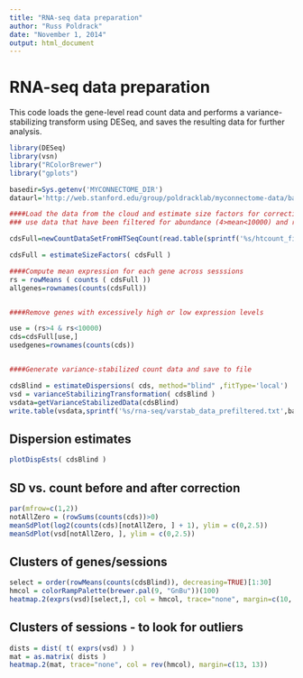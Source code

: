 ```yaml
---
title: "RNA-seq data preparation"
author: "Russ Poldrack"
date: "November 1, 2014"
output: html_document
---
```


# RNA-seq data preparation

This code loads the gene-level read count data and performs a variance-stabilizing transform using DESeq, and saves the resulting data for further analysis. 

``` r
library(DESeq)
library(vsn)
library("RColorBrewer")
library("gplots")

basedir=Sys.getenv('MYCONNECTOME_DIR')
dataurl='http://web.stanford.edu/group/poldracklab/myconnectome-data/base/rna-seq'

####Load the data from the cloud and estimate size factors for correction
### use data that have been filtered for abundance (4>mean<10000) and removed snoRNAs

cdsFull=newCountDataSetFromHTSeqCount(read.table(sprintf('%s/htcount_files.txt',dataurl)),directory=sprintf('%s/htcount_files_filtered',dataurl))

cdsFull = estimateSizeFactors( cdsFull )

####Compute mean expression for each gene across sesssions
rs = rowMeans ( counts ( cdsFull ))
allgenes=rownames(counts(cdsFull))


####Remove genes with excessively high or low expression levels

use = (rs>4 & rs<10000)
cds=cdsFull[use,]
usedgenes=rownames(counts(cds))


####Generate variance-stabilized count data and save to file

cdsBlind = estimateDispersions( cds, method="blind" ,fitType='local')
vsd = varianceStabilizingTransformation( cdsBlind )
vsdata=getVarianceStabilizedData(cdsBlind)
write.table(vsdata,sprintf('%s/rna-seq/varstab_data_prefiltered.txt',basedir))

```

## Dispersion estimates

```r
plotDispEsts( cdsBlind )
```

## SD vs. count before and after correction
```r
par(mfrow=c(1,2))
notAllZero = (rowSums(counts(cds))>0)
meanSdPlot(log2(counts(cds)[notAllZero, ] + 1), ylim = c(0,2.5))
meanSdPlot(vsd[notAllZero, ], ylim = c(0,2.5))
```


## Clusters of genes/sessions
```r
select = order(rowMeans(counts(cdsBlind)), decreasing=TRUE)[1:30]
hmcol = colorRampPalette(brewer.pal(9, "GnBu"))(100)
heatmap.2(exprs(vsd)[select,], col = hmcol, trace="none", margin=c(10, 6))
```

## Clusters of sessions - to look for outliers
```r
dists = dist( t( exprs(vsd) ) )
mat = as.matrix( dists )
heatmap.2(mat, trace="none", col = rev(hmcol), margin=c(13, 13))

```




